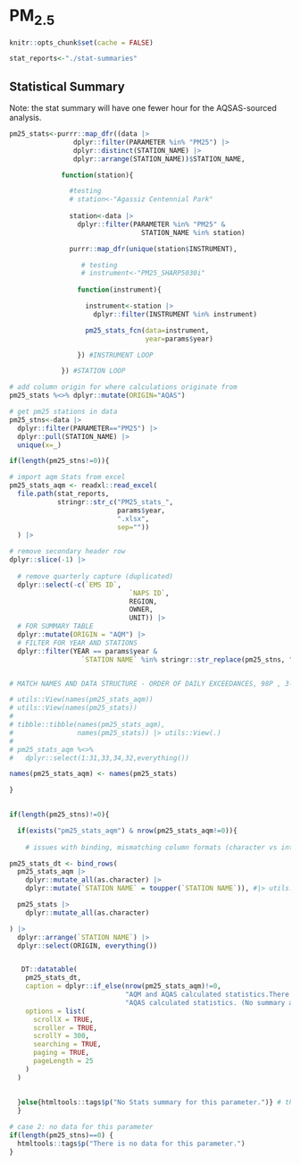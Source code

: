 # PM~2.5~ {.tabset}

```r
knitr::opts_chunk$set(cache = FALSE)

stat_reports<-"./stat-summaries"
```

## Statistical Summary

Note: the stat summary will have one fewer hour for the AQSAS-sourced analysis.

```r

pm25_stats<-purrr::map_dfr((data |>
                dplyr::filter(PARAMETER %in% "PM25") |>
                dplyr::distinct(STATION_NAME) |>
                dplyr::arrange(STATION_NAME))$STATION_NAME,

             function(station){

               #testing
               # station<-"Agassiz Centennial Park"
               
               station<-data |>
                 dplyr::filter(PARAMETER %in% "PM25" &
                                 STATION_NAME %in% station)

               purrr::map_dfr(unique(station$INSTRUMENT),

                  # testing
                  # instrument<-"PM25_SHARP5030i"
                              
                 function(instrument){

                   instrument<-station |>
                     dplyr::filter(INSTRUMENT %in% instrument)

                   pm25_stats_fcn(data=instrument,
                                  year=params$year)

                 }) #INSTRUMENT LOOP

             }) #STATION LOOP

# add column origin for where calculations originate from
pm25_stats %<>% dplyr::mutate(ORIGIN="AQAS")

```


```r
# get pm25 stations in data
pm25_stns<-data |>
  dplyr::filter(PARAMETER=="PM25") |>
  dplyr::pull(STATION_NAME) |>
  unique(x=_)

if(length(pm25_stns!=0)){

# import aqm Stats from excel
pm25_stats_aqm <- readxl::read_excel(
  file.path(stat_reports,                                            
            stringr::str_c("PM25_stats_",
                           params$year,
                           ".xlsx",
                           sep=""))
  ) |>

# remove secondary header row
dplyr::slice(-1) |>
  
  # remove quarterly capture (duplicated)
  dplyr::select(-c(`EMS ID`,
                              `NAPS ID`,
                              REGION,
                              OWNER,
                              UNIT)) |>
  # FOR SUMMARY TABLE
  dplyr::mutate(ORIGIN = "AQM") |>
  # FILTER FOR YEAR AND STATIONS
  dplyr::filter(YEAR == params$year &
                  `STATION NAME` %in% stringr::str_replace(pm25_stns, "_", " "))


# MATCH NAMES AND DATA STRUCTURE - ORDER OF DAILY EXCEEDANCES, 98P , 3-YR 98P IS MISMATCHED.

# utils::View(names(pm25_stats_aqm))
# utils::View(names(pm25_stats))
# 
# tibble::tibble(names(pm25_stats_aqm),
#                names(pm25_stats)) |> utils::View(.)
# 
# pm25_stats_aqm %<>%
#   dplyr::select(1:31,33,34,32,everything())

names(pm25_stats_aqm) <- names(pm25_stats)

}
 
```

```r
if(length(pm25_stns)!=0){

  if(exists("pm25_stats_aqm") & nrow(pm25_stats_aqm!=0)){
   
    # issues with binding, mismatching column formats (character vs integer), not being able to convert from one form to the other. Convert everything to character for data table.

pm25_stats_dt <- bind_rows(
  pm25_stats_aqm |>
    dplyr::mutate_all(as.character) |>
    dplyr::mutate(`STATION NAME` = toupper(`STATION NAME`)), #|> utils::View(.),

  pm25_stats |>
    dplyr::mutate_all(as.character)

) |>
  dplyr::arrange(`STATION NAME`) |>
  dplyr::select(ORIGIN, everything())


   DT::datatable(
    pm25_stats_dt,
    caption = dplyr::if_else(nrow(pm25_stats_aqm)!=0,
                             "AQM and AQAS calculated statistics.There will be one fewer valid hour compared to aqm stats, I'll try to resolve this for next year.",
                             "AQAS calculated statistics. (No summary available from aqm.)"),
    options = list(
      scrollX = TRUE,
      scroller = TRUE,
      scrollY = 300,
      searching = TRUE,
      paging = TRUE,
      pageLength = 25
    )
  )
   
   
  }else{htmltools::tags$p("No Stats summary for this parameter.")} # this seems redundant - TO DO: TRY REMOVING IT AND SEE IF IT CRASHES
  }

# case 2: no data for this parameter
if(length(pm25_stns)==0) {
  htmltools::tags$p("There is no data for this parameter.")
}

```


